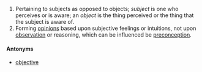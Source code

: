 #Pertaining to subjects as opposed to objects; ''subject'' is one who perceives or is aware; an ''object'' is the thing perceived or the thing that the subject is aware of.
#Forming [[opinion]]s based upon subjective feelings or intuitions, not upon [[observation]] or reasoning, which can be influenced be [[preconception]].
====Antonyms====
*[[objective]]